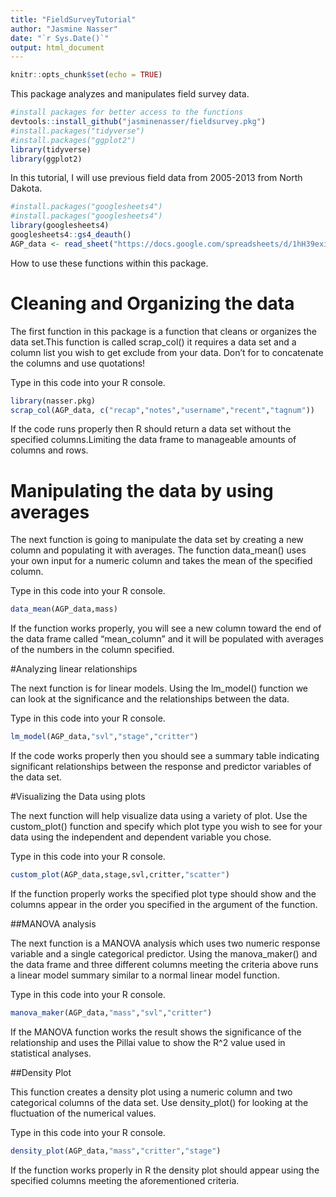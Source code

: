 ```yaml
---
title: "FieldSurveyTutorial"
author: "Jasmine Nasser"
date: "`r Sys.Date()`"
output: html_document
---
```


```r
knitr::opts_chunk$set(echo = TRUE)
```

This package analyzes and manipulates field survey data.

```R
#install packages for better access to the functions
devtools::install_github("jasminenasser/fieldsurvey.pkg")
#install.packages("tidyverse")
#install.packages("ggplot2")
library(tidyverse)
library(ggplot2)
```

In this tutorial, I will use previous field data from 2005-2013 from North Dakota.

```r
#install.packages("googlesheets4")
#install.packages("googlesheets4")
library(googlesheets4)
googlesheets4::gs4_deauth()
AGP_data <- read_sheet("https://docs.google.com/spreadsheets/d/1hH39exibZwdQyr3IsLzxBMXpfCz0qVN-4mAe673PPpQ/edit?usp=sharing")

```

How to use these functions within this package.

# Cleaning and Organizing the data

The first function in this package is a function that cleans or organizes the data set.This function is called scrap_col() it requires a data set and a column list you wish to get exclude from your data. Don't for to concatenate the columns and use quotations!

Type in this code into your R console.
```r
library(nasser.pkg)
scrap_col(AGP_data, c("recap","notes","username","recent","tagnum"))
```

If the code runs properly then R should return a data set without the specified columns.Limiting the data frame to manageable amounts of columns and rows.

# Manipulating the data by using averages

The next function is going to manipulate the data set by creating a new column and populating it with averages. The function data_mean() uses your own input for a numeric column and takes the mean of the specified column.

Type in this code into your R console.
```r
data_mean(AGP_data,mass)
```

If the function works properly, you will see a new column toward the end of the data frame called "mean_column" and it will be populated with averages of the numbers in the column specified.

#Analyzing linear relationships

The next function is for linear models. Using the lm_model() function we can look at the significance and the relationships between the data.

Type in this code into your R console.
```r
lm_model(AGP_data,"svl","stage","critter")

```

If the code works properly then you should see a summary table indicating significant relationships between the response and predictor variables of the data set.

#Visualizing the Data using plots

The next function will help visualize data using a variety of plot. Use the custom_plot() function and specify which plot type you wish to see for your data using the independent and dependent variable you chose.

Type in this code into your R console.
```r
custom_plot(AGP_data,stage,svl,critter,"scatter")

```

If the function properly works the specified plot type should show and the columns appear in the order you specified in the argument of the function.

##MANOVA analysis

The next function is a MANOVA analysis which uses two numeric response variable and a single categorical predictor. Using the manova_maker() and the data frame and three different columns meeting the criteria above runs a linear model summary similar to a normal linear model function.

Type in this code into your R console.
```r
manova_maker(AGP_data,"mass","svl","critter")

```

If the MANOVA function works the result shows the significance of the relationship and uses the Pillai value to show the R\^2 value used in statistical analyses.

##Density Plot

This function creates a density plot using a numeric column and two categorical columns of the data set. Use density_plot() for looking at the fluctuation of the numerical values.

Type in this code into your R console.
```r
density_plot(AGP_data,"mass","critter","stage")

```

If the function works properly in R the density plot should appear using the specified columns meeting the aforementioned criteria.
